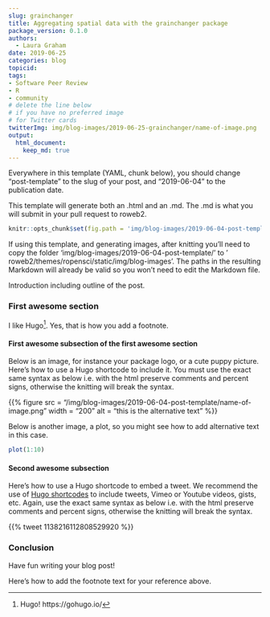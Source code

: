```yaml
---
slug: grainchanger
title: Aggregating spatial data with the grainchanger package
package_version: 0.1.0
authors:
  - Laura Graham
date: 2019-06-25
categories: blog
topicid:
tags:
- Software Peer Review
- R
- community
# delete the line below
# if you have no preferred image
# for Twitter cards
twitterImg: img/blog-images/2019-06-25-grainchanger/name-of-image.png
output: 
  html_document:
    keep_md: true
---
```


Everywhere in this template (YAML, chunk below), you should change "post-template" to the slug of your post, and "2019-06-04" to the publication date.

This template will generate both an .html and an .md. The .md is what you will submit in your pull request to roweb2.

```r
knitr::opts_chunk$set(fig.path = 'img/blog-images/2019-06-04-post-template/')
```

If using this template, and generating images, after knitting you'll need to copy the folder 'img/blog-images/2019-06-04-post-template/' to ' roweb2/themes/ropensci/static/img/blog-images'. The paths in the resulting Markdown will already be valid so you won't need to edit the Markdown file.

Introduction including outline of the post.

### First awesome section

I like Hugo[^1]. Yes, that is how you add a footnote.

#### First awesome subsection of the first awesome section

Below is an image, for instance your package logo, or a cute puppy picture. Here's how to use a Hugo shortcode to include it. You must use the exact same syntax as below i.e. with the html preserve comments and percent signs, otherwise the knitting will break the syntax.

<!--html_preserve--> {{% figure src = "/img/blog-images/2019-06-04-post-template/name-of-image.png" width = "200" alt = "this is the alternative text" %}}
<!--/html_preserve-->

Below is another image, a plot, so you might see how to add alternative text in this case.

```r
plot(1:10)
```

#### Second awesome subsection

Here's how to use a Hugo shortcode to embed a tweet. We recommend the use of [Hugo shortcodes](https://gohugo.io/content-management/shortcodes/) to include tweets, Vimeo or Youtube videos, gists, etc. Again, use the exact same syntax as below i.e. with the html preserve comments and percent signs, otherwise the knitting will break the syntax.

<!--html_preserve--> {{% tweet 1138216112808529920 %}}
<!--/html_preserve-->

### Conclusion

Have fun writing your blog post!

Here's how to add the footnote text for your reference above.

[^1]: Hugo! https://gohugo.io/
